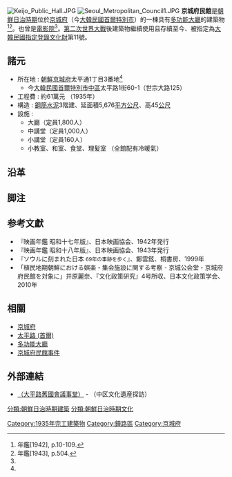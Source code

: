 [[File:Keijo_Public_Hall.JPG|thumb]]
[[File:Seoul_Metropolitan_Council1.JPG|thumb]]
{{Infobox Chinese
|kanji=京城府民館
|kana=けいじょうふみんかん
|romaji=Keijōfuminkan
|hangul=경성부민관
|hanja=京城府民館
|rr=Gyeongseongbumingwan
|mr=Kyŏngsŏngbumin'gwan
}}
'''京城府民館'''是[[朝鮮日治時期|朝鮮日治時期]]位於[[京城府|京城府]]（今[[大韓民國|大韓民國]][[首爾特別市|首爾特別市]]）的一棟具有[[多功能大廳|多功能大廳]]的建築物<ref name="年鑑42_10-109">年鑑[1942], p.10-109.</ref><ref name="年鑑43_504">年鑑[1943], p.504.</ref>。也曾是[[電影院|電影院]]<ref name="年鑑42_10-109" />。[[第二次世界大戰|第二次世界大戰]]後建築物繼續使用且存續至今、被指定為[[大韓民國指定登錄文化財|大韓民國指定登錄文化財]]第11號。

== 諸元 ==
* 所在地 : [[朝鮮日治時期|朝鮮]][[京城府|京城府]]太平通1丁目3番地<ref name="年鑑42_10-109" /> 
** 今[[大韓民國|大韓民國]][[首爾特別市|首爾特別市]][[中區_(首爾)|中區]]太平路1街60-1（世宗大路125）
* 工程費 : 約61萬元 （1935年）
* 構造 : [[鋼筋水泥|鋼筋水泥]]3階建、延面積5,676[[平方公尺|平方公尺]]、高45[[公尺|公尺]]
* 設施 : 
** 大廳（定員1,800人）
** 中講堂（定員1,000人）
** 小講堂（定員160人）
** 小教室、和室、食堂、理髪室 （全館配有冷暖氣）

== 沿革 ==

== 脚注 ==

{{reflist}}

== 参考文獻 ==
* 『映画年鑑 昭和十七年版』、日本映画協会、1942年発行
* 『映画年鑑 昭和十八年版』、日本映画協会、1943年発行
* 『ソウルに刻まれた日本 <small>69年の事跡を歩く</small>』、鄭雲鉉、桐書房、1999年
* 「植民地期朝鮮における娯楽・集会施設に関する考察 - 京城公会堂・京城府府民館を対象に」井原麗奈、『文化政策研究』4号所収、日本文化政策学会、2010年

== 相關 ==
* [[京城府|京城府]]
* [[太平路_(首爾)|太平路 (首爾)]]
* [[多功能大廳|多功能大廳]]
* [[京城府民館事件|京城府民館事件]]

== 外部連結 ==
* [https://web.archive.org/web/20160304170753/http://tour.junggu.seoul.kr/tour/h01_rilcs/h110_rlics.jsp?bid=cultural&field=&mode=view&num=175&page=4&ses=usersession&text= {{lang|ko|태평로 구 국회의사당}}（大平路舊國會議事堂）] - {{lang|ko|중구 문화유산탐방}}（中区文化遺産探訪）

[[Category:1935年完工建築物|Category:1935年完工建築物]]
[[分類:朝鮮日治時期建築|分類:朝鮮日治時期建築]]
[[分類:朝鮮日治時期文化|分類:朝鮮日治時期文化]]
[[Category:鐘路區|Category:鐘路區]]
[[Category:京城府|Category:京城府]]